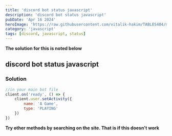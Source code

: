 ```yaml
---
title: 'discord bot status javascript'
description: 'discord bot status javascript'
pubDate: 'Apr 16 2024'
heroImage: 'https://raw.githubusercontent.com/vitalik-hakim/TABLES404/main/error_b/JavaScript.png'
category: 'javascript'
tags: [discord, javascript, status]
---
```


**The solution for this is noted below**

## discord bot status javascript

### Solution

```javascript
//in your main bot file
client.on('ready', () => {
	client.user.setActivity({
		name: 'A Game',
		type: 'PLAYING'
	})
})
```

**Try other methods by searching on the site. That is if this doesn't work**
